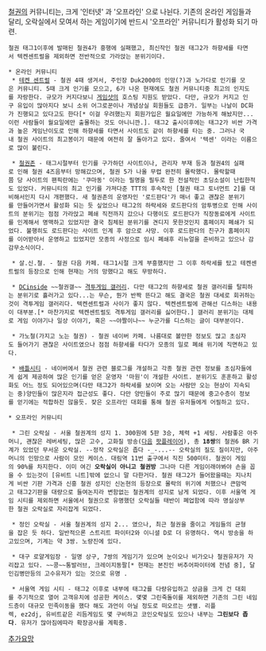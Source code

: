 [[철권]]의 커뮤니티는, 크게 '인터넷' 과 '오프라인' 으로 나뉜다. 기존의 온라인 게임들과 달리, 오락실에서 모여서 하는 게임이기에 반드시 '오프라인' 커뮤니티가 활성화 되기 마련. 
 철권 태그1이후에 발매된 철권4가 흥행에 실패했고, 최신작인 철권 태그2가 하향세를 타면서 텍켄센트럴을 제외하면 전반적으로 가라앉는 분위기이다.

 * 온라인 커뮤니티
  * [http://www.tekkencentral.com 테켄 센트럴] - 철권 4때 생겨서, 주인장 Duk2000의 인망(?)과 노가다로 인기를 모은 커뮤니티. 5때 크게 인기를 모으고, 6가 나온 현재에도 철권 커뮤니티중 최고의 인지도를 자랑한다. 규모가 커지다보니 [[게임샷]]의 호스팅 지원도 받았다. 다만, 규모가 커지고 인구 유입이 많아지다 보니 소위 어그로꾼이나 개념상실 회원들도 급증가. 일부는 나날이 DC화가 진행되고 있다고도 한다[* 이걸 우려했는지 회원가입은 월요일에만 가능하게 해놨지만...이런 사람들이 월요일에만 출몰하는 것도 아니니깐.]. 태그2 출시이후에는 태그2가 비싼 가격과 높은 게임난이도로 인해 하향세를 타면서 사이트도 같이 하향세를 타는 중. 그러나 국내 철권 사이트의 최고봉이기 때문에 여전히 잘 돌아가고 있다. 줄여서 '텍센' 이라는 이름으로 많이 불린다.

  * [http://www.tekkenzone.co.kr 철권존] - 태그시절부터 인기를 구가하던 사이트이나, 관리자 부재 등과 철권4의 실패로 인해 철권 4즈음부터 망해갔으며, 철권 5가 나올 무렵 완전히 몰락했다. 몰락할때쯤 당 사이트의 팬픽란에는 '쿠마동' 이라는 필명을 필두로 한 전설적인 초딩소설이 난립한적도 있었다. 커뮤니티의 최고 인기를 가져다준 TTT의 후속작인 [철권 태그 토너먼트 2]를 대비해서인지 다시 개편했다. 새 철권존의 운영자인 '로드판다'가 매너 좋고 괜찮은 분위기를 만들어가면서 활성화 되는 듯 싶었으나 태그2의 하락세와 로드판다의 암투병으로 인해 사이트의 분위기는 점점 가라앉고 폐쇄 직전까지 갔으나 다행이도 로드판다가 직장동료에게 사이트를 인계해서 명맥하고 있었지만 결국 침체된 분위기를 견디지 못한것인지 홈페이지 폐쇄가 되었다. 불행히도 로드판다는 사이트 인계 후 암으로 사망. 이후 로드판다의 친구가 홈페이지를 이어받아서 운영하고 있었지만 모종의 사정으로 임시 폐쇄후 리뉴얼을 준비하고 있으나 감감무소식이다.

  * 살.신.철. - 철권 다음 카페. 태그1시절 크게 부흥했지만 그 이후 하락세를 탔고 테켄센트럴의 등장으로 인해 현재는 거의 망했다고 해도 무방하다.

  * [[DCinside]] ~~철권갤~~ [[격투게임 갤러리]]. 다만 태그2의 하향세로 철권 갤러리를 탈피하는 분위기로 흘러가고 있다...는 무슨, 뭔가 반짝 뜬다고 해도 결국은 철권 대세로 회귀하는것이 격투게임 갤러리다. 텍켄센트럴과 사이가 좋지 않다. 텍켄센트럴에 관해선 디스하는 내용이 대부분.[* 마찬가지로 텍켄센트럴도 격투게임 갤러리를 싫어한다.] 갤러리 분위기는 대체로 게임 이야기나 일상 이야기, 혹은 ~~야짤이나~~ 누군가를 디스하는 글이 대부분이다.

  * 가노철(가지고 노는 철권) - 철권 네이버 카페. 나름대로 볼만한 정보도 많고 초심자도 들어가기 괜찮은 사이트였으나 점점 하향세를 타다가 모종의 일로 폐쇄 위기에 직면하고 있다. 

  * [http://cafe.naver.com/battlect 배틀시티] - 네이버에서 철권 관련 블로그를 개설하고 각종 철권 관련 정보를 초심자들에게 쉽게 제공하여 많은 인기를 얻은 운영자 '마원'이 개설한 사이트. 분위기도 훈훈하고 활성화도 어느 정도 되어있으며(다만 태그2가 하락세를 보이며 오는 사람만 오는 현상이 지속되는 중)양민들이 많은지라 접근성도 좋다. 다만 양민들이 주로 많기 때문에 중고수층이 정보를 얻기에는 적합하진 않을듯. 잦은 오프라인 대회를 통해 철권 유저들에게 어필하고 있다.


 * 오프라인 커뮤니티

  * 그린 오락실 - 서울 철권계의 성지 1. 300원에 5판 3승, 체력 +1 세팅. 사람좋은 아주머니, 괜찮은 레버세팅, 많은 고수, 고화질 방송([[다음]] [[팟플레이어]]), 총 '''18쌍'''의 철권6 BR 기계가 있었던 무서운 오락실. --정작 오락실은 좁다 -_-...-- 오락실의 질도 질이지만, 아주머니의 인망으로 사람이 모인 케이스. 대림역 11번 출구에서 직진 500미터. 철권이 게임의 90%를 차지한다. 이미 여긴 '''오락실이 아니고 철권방''' 그나마 다른 게임이래야봐야 손을 꼽을 수 있는것이 [유비트 니트]밖에 없으니 말 다한거다. 철권 태그2가 들어왔을때는 지나치게 비싼 기판 가격과 신흥 철권 성지인 신논현의 등장으로 몰락의 위기에 처했으나 큰맘먹고 태그2기판을 대량으로 들여논지라 변함없는 철권계의 성지로 남게 되었다. 이후 서울역 게임 시티를 제외하면 서울에서 철권으로 유명했던 오락실들 태반이 폐업함에 따라 명실상부한 철권 오락실로 자리잡게 되었다.

  * 정인 오락실 - 서울 철권계의 성지 2... 였으나, 최근 철권을 줄이고 게임들의 균형을 잡은 듯 하다. 일반적으론 스트리트 파이터2와 이니셜 D로 더 유명하다. 역시 방송을 하고있으며, 기계는 약 3쌍. 노량진에 있다.


  * 대구 로얄게임장 - 일명 상구, 7쌍의 게임기가 있으며 눈이오나 비가오나 철권유저가 자리잡고 있다. ~~콩~~통발러브, 크레이지동팔[* 현재는 본진인 버추어파이터에 전념 중], 달인김병만등의 고수유저가 있는 것으로 유명 .


  * 서울역 게임 시티 - 태그2 이후로 내부에 태그2를 다량유입하고 상금을 크게 건 대회를 주기적으로 열어 고객유치에 성공한 케이스. 몇몇 그린죽돌이를 제외하면 기존의 그린 네임드층이 대규모 민족이동을 했다 해도 과언이 아닐 정도로 떠오르는 샛별. 리플렉, ez2dj, 유비트같은 리듬게임도 몇 구비하고 코인오락실도 있으나 내부는 '''그린보다 좁다'''. 유저가 많아짐에따라 확장공사를 계획중.

[[추가요망]]
